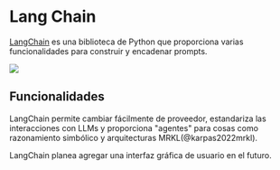 
# Lang Chain

[LangChain](https://github.com/hwchase17/langchain/) es una biblioteca de Python que proporciona varias funcionalidades para construir y encadenar prompts.

<div style={{ textAlign: "center" }}>
  <Image
    src="/docs/assets/tooling/langchain.webp"
    width={1432}
    height={1288}
    style={{ width: "750px", margin: "auto" }}
  />
</div>

## Funcionalidades

LangChain permite cambiar fácilmente de proveedor, estandariza las interacciones con LLMs
y proporciona "agentes" para cosas como razonamiento simbólico y arquitecturas MRKL(@karpas2022mrkl).

LangChain planea agregar una interfaz gráfica de usuario en el futuro.

